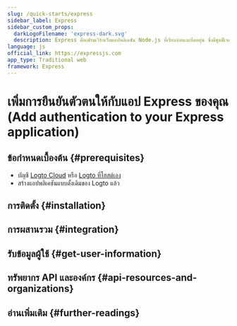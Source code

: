 ```yaml
---
slug: /quick-starts/express
sidebar_label: Express
sidebar_custom_props:
  darkLogoFilename: 'express-dark.svg'
  description: Express คือเฟรมเวิร์กเว็บแอปพลิเคชัน Node.js ที่เรียบง่ายและยืดหยุ่น ซึ่งมีชุดฟีเจอร์ที่แข็งแกร่งสำหรับเว็บและแอปมือถือ
language: js
official_link: https://expressjs.com
app_type: Traditional web
framework: Express
---
```




# เพิ่มการยืนยันตัวตนให้กับแอป Express ของคุณ (Add authentication to your Express application)

<GuideTip />

## ข้อกำหนดเบื้องต้น \{#prerequisites}

- บัญชี [Logto Cloud](https://cloud.logto.io) หรือ [Logto ที่โฮสต์เอง](/introduction/set-up-logto-oss)
- สร้างแอปพลิเคชันแบบดั้งเดิมของ Logto แล้ว

## การติดตั้ง \{#installation}

<Installation />

## การผสานรวม \{#integration}

<Integration />

## รับข้อมูลผู้ใช้ \{#get-user-information}

<GetUserInformation />

## ทรัพยากร API และองค์กร \{#api-resources-and-organizations}

<ApiResources />

## อ่านเพิ่มเติม \{#further-readings}

<FurtherReadings />

